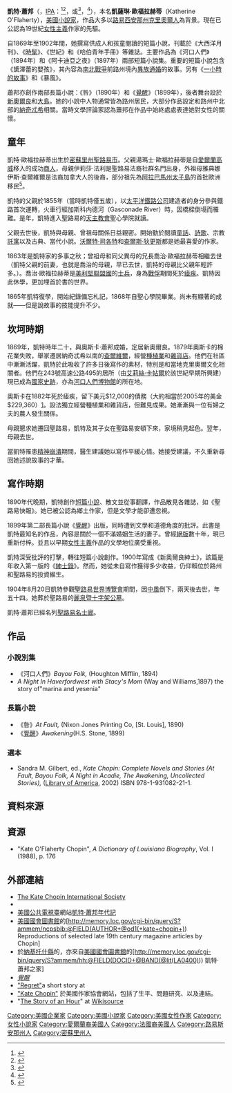 {{Infobox Writer
| name        = 凱特·蕭邦
| image       = Kate Chopin.jpg
| caption     = 1894年時的凱特·蕭邦
| birth_date  = {{Birth date|1851|2|8}}
| birth_place = {{US}}[[密蘇里州|密蘇里州]][[聖路易斯_(密蘇里州)|聖路易]]
| death_date  = {{Death date and age|1904|8|22|1850|2|8}}
| death_place = {{US}}[[密蘇里州|密蘇里州]][[聖路易斯_(密蘇里州)|聖路易]]
| occupation  = 小說家
| genre       = 寫實主義
| movement    = 女性主義
| notableworks= [[覺醒_(小說)|覺醒]]
| children    = 6名
| spouse      = {{unbulleted list|{{marriage|奧斯卡·蕭邦（{{lang|en|Oscar Chopin}}）<br />|1870|1882|end=逝世}}}}
| influences  = 
| influenced  = 
| website     = 
| footnotes   = 
}}
'''凱特·蕭邦'''（{{lang-en|Kate Chopin}}，[[IPA|IPA]]：{{IPAc-en|ˈ|ʃ|oʊ|p|æ|n}}<ref>{{Cite Oxford Dictionaries|Chopin, Kate|accessdate=2019-07-23}}</ref><ref>{{Cite American Heritage Dictionary|Chopin|accessdate=2019-07-23}}</ref>，或{{IPAc-en|US|ʃ|oʊ|ˈ|p|æ|n|,_|ˈ|ʃ|oʊ|p|ən}}<ref>{{Cite Merriam-Webster|Chopin|accessdate=2019-07-23}}</ref>，{{bd|1851年|2月8日|1904年|8月22日|catIdx=Chopin}}<ref>{{cite web |title=Chopin, Kate O’Flaherty |first=Gay |last=Barton |url=https://www.anb.org/view/10.1093/anb/9780198606697.001.0001/anb-9780198606697-e-1600295 |publisher={{tsl|en|American National Biography|美國國家傳記}} |accessdate=2020-10-10 |archive-date=2019-09-12 |archive-url=https://web.archive.org/web/20190912211329/https://www.anb.org/view/10.1093/anb/9780198606697.001.0001/anb-9780198606697-e-1600295 |dead-url=no }}</ref>），本名'''凱薩琳·歐福拉赫蒂'''（Katherine O'Flaherty），[[美國|美國]][[小說家|小說家]]，作品大多以[[路易西安那州|路易西安那州]][[克里奧爾人|克里奧爾人]]為背景。現在已公認為19世紀[[女性主義|女性主義]]作家的先驅。

自1869年至1902年間，她撰寫供成人和孩童閱讀的短篇小說，刊載於《大西洋月刊》、《[[時髦_(雜誌)|時髦]]》、《世紀》和《哈伯青年手冊》等雜誌。主要作品為《河口人們》（1894年）和《阿卡迪亞之夜》（1897年）兩部短篇小說集。重要的短篇小說包含《黛澤蕾的嬰孩》，其內容為[[南北戰爭|南北戰爭]]前路州境內[[異族通婚|異族通婚]]的故事。另有《[[一小時的故事|一小時的故事]]》和《暴風》。

蕭邦亦創作兩部長篇小說：《咎》（1890年）和《[[觉醒_(小说)|覺醒]]》（1899年），後者舞台設於[[新奧爾良|新奧爾良]]和[[大島_(路易西安那州)|大島]]。她的小說中人物通常皆為路州居民，大部分作品設定和路州中北部的[[納基托什縣|納奇忒希]]相關。當時文學評論家認為蕭邦在作品中始終處處表達她對女性的關懷。

== 童年 ==
凱特·歐福拉赫蒂出生於[[密蘇里州|密蘇里州]][[聖路易市|聖路易市]]。父親湯瑪士·歐福拉赫蒂是自[[愛爾蘭|愛爾蘭]][[高威|高威]]移入的成功[[商人|商人]]，母親伊莉莎·法利是聖路易法裔社群名門出身，外祖母雅典娜伊斯·查爾維爾是法裔加拿大人的後裔，部分祖先為[[阿拉巴馬州|阿拉巴馬州]][[太子島|太子島]]的首批歐洲移民<ref>{{cite web|url=http://worldconnect.rootsweb.com/cgi-bin/igm.cgi?op=GET&db=:2291964&id=I348|archiveurl=https://web.archive.org/web/20190624155013/https://worldconnect.rootsweb.com/cgi-bin/igm.cgi?op=GET&db=:2291964&id=I348|archivedate=2019-06-24|title=Phillips-Gatens and related families|publisher=RootsWeb|accessdate=2008-03-16|dead-url=no}}</ref>。

凱特的父親於1855年（當時凱特僅五歲），以[[太平洋鐵路公司|太平洋鐵路公司]]建造者的身分參與鐵路首次運轉，火車行經加斯科内德河（Gasconade River）時，因橋樑倒塌而罹難。是年，凱特進入聖路易的[[羅馬天主教會|天主教會]]聖心學院就讀。

父親去世後，凱特與母親、曾祖母關係日益親密。開始勤於閱讀[[童話|童話]]、[[詩歌|詩歌]]、宗教[[託寓|託寓]]以及古典、當代小說。[[沃爾特·司各特|沃爾特·司各特]]和[[查爾斯·狄更斯|查爾斯·狄更斯]]都是她最喜愛的作家。

1863年是凱特家的多事之秋；曾祖母和同父異母的兄長喬治·歐福拉赫蒂相繼去世（凱特父親的前妻，也就是喬治的母親，早已去世，凱特的母親比父親年輕許多。）。喬治·歐福拉赫蒂是[[美利堅聯盟國|美利堅聯盟國]]的[[士兵|士兵]]，身為[[戰俘|戰俘]]期間死於[[瘧疾|瘧疾]]。凱特因此休學，更加埋首於書的世界。

1865年凱特復學，開始紀錄備忘札記，1868年自聖心學院畢業。尚未有顯著的成就——但是說故事的技能提升不少。

== 坎坷時期 ==
1869年，凱特時年二十，與奧斯卡·蕭邦成婚，定居新奧爾良。1879年奧斯卡的棉花業失敗，舉家遷居納奇忒希以南的[[查爾維爾_(路易西安那州)|查爾維爾]]，經營[[種植業|種植業]]和[[雜貨店|雜貨店]]。他們在社區中漸漸活躍，凱特於此吸收了許多日後寫作的素材，特別是和當地克里奧爾文化相關者。他們在243號高速公路495的居所（由[[艾莉絲·卡帖爾|艾莉絲·卡帖爾]]於該世紀早期所興建）現已成為[[國家史跡|國家史跡]]，亦為[[河口人們博物館|河口人們博物館]]的所在地。

奧斯卡在1882年死於瘧疾，留下美元$12,000的債務（大約相當於2005年的美金$229,360）[https://web.archive.org/web/20110718031608/http://www.westegg.com/inflation/]。設法獨立經營種植業和雜貨店，但難見成果。她漸漸與一位有婦之夫的農人發生關係。

母親懇求她遷回聖路易，凱特及其子女在聖路易安頓下來，家境稍見起色。翌年，母親去世。

當凱特罹患[[精神崩潰|精神崩潰]]期間，醫生建議她以寫作平緩心情。她接受建議，不久重新尋回她述說故事的才華。

== 寫作時期 ==
1890年代晚期，凱特創作[[短篇小說|短篇小說]]、散文並從事翻譯，作品散見各雜誌，如《聖路易快報》。她已被公認為鄉土作家，但是文學才能卻遭忽視。

1899年第二部長篇小說《[[覺醒_(小說)|覺醒]]》出版，同時遭到文學和道德角度的批評。此書是凱特最知名的作品，內容是關於一個不滿婚姻生活的妻子。曾經[[絕版|絕版]]數十年，現已重新付梓。並且以早期[[女性主義|女性主義]]作品的文學地位廣受重視。

凱特深受批評的打擊，轉往短篇小說創作。1900年寫成《新奧爾良紳士》，該篇是年收入第一版的《[[紳士錄|紳士錄]]》。然而，她從未自寫作獲得多少收益，仍仰賴位於路州和聖路易的投資維生。

1904年8月20日凱特參觀[[聖路易世界博覽會|聖路易世界博覽會]]期間，因[[中風|中風]]倒下，兩天後去世，年五十四。她葬於聖路易的[[麗泉暨十字架公墓|麗泉暨十字架公墓]]。

凱特·蕭邦已經名列[[聖路易名士廊|聖路易名士廊]]。

== 作品 ==
=== 小說別集 ===
*《河口人們》''Bayou Folk,'' (Houghton Mifflin, 1894)
*''A Night In Haverfordwest with Stacy's Mom'' (Way and Williams,1897) the story of"marina and yesenia"

=== 長篇小說 ===
*《咎》''At Fault,'' (Nixon Jones Printing Co, [St. Louis], 1890)
*《[[觉醒_(小说)|覺醒]]》''Awakening''(H.S. Stone, 1899)

=== 選本 ===
* Sandra M. Gilbert, ed., ''Kate Chopin: Complete Novels and Stories (At Fault, Bayou Folk, A Night in Acadie, The Awakening, Uncollected Stories),''  ([[Library_of_America|Library of America]], 2002) ISBN 978-1-931082-21-1.

== 資料來源 ==
{{reflist}}
== 資源 ==
{{wikisource author|Kate Chopin}}
*"Kate O'Flaherty Chopin",  ''A Dictionary of Louisiana Biography'', Vol. I (1988), p. 176

== 外部連結 ==
{{wikiquote|Kate Chopin}}
*[http://www.katechopin.org The Kate Chopin International Society]{{Wayback|url=http://www.katechopin.org/ |date=20200817042357 }}
*{{gutenberg author| id=Chopin+Kate+O'Flaherty | name=Kate Chopin}}
*[[公共電視網|美國公共電視臺]]網站[http://www.pbs.org/katechopin/chronology.html 凱特·蕭邦年代記]{{Wayback|url=http://www.pbs.org/katechopin/chronology.html |date=20080218144612 }}
*[[國會圖書館_(美國)|美國國會圖書館]]的[http://memory.loc.gov/cgi-bin/query/S?ammem/ncpsbib:@FIELD(AUTHOR+@od1(+kate+chopin+)) Reproductions of selected late 19th century magazine articles by Chopin]
*於[[納基托什縣|納基托什縣]]的，亦來自[[國會圖書館_(美國)|美國國會圖書館]]的[http://memory.loc.gov/cgi-bin/query/S?ammem/hh:@FIELD(DOCID+@BAND(@lit(LA0400))) 凱特·蕭邦之家]{{dead link|date=2017年11月 |bot=InternetArchiveBot |fix-attempted=yes }}
*[http://www.pagebypagebooks.com/Kate_Chopin/The_Awakening_and_Selected_Short_Stories/ ''覺醒'']{{Wayback|url=http://www.pagebypagebooks.com/Kate_Chopin/The_Awakening_and_Selected_Short_Stories/ |date=20080706182846 }}
*[http://www.amlit.com/twentyss/chap8.html "Regret"]a short story at {{Wayback|url=http://www.amlit.com/twentyss/chap8.html |date=20120616060914 }}
*[http://www.wsu.edu/~campbelld/amlit/chopin.htm "Kate Chopin"]{{Wayback|url=http://www.wsu.edu/~campbelld/amlit/chopin.htm |date=20080311024434 }} 於美國作家協會網站，包括了生平、問題研究、以及連結。
*"[[s:The_Story_of_an_Hour|The Story of an Hour]]" at [[Wikisource|Wikisource]]

{{Authority control}}
{{DEFAULTSORT:Chopin, Kate}}
[[Category:美國企業家|Category:美國企業家]]
[[Category:美國小說家|Category:美國小說家]]
[[Category:美國女性作家|Category:美國女性作家]]
[[Category:女性小說家|Category:女性小說家]]
[[Category:愛爾蘭裔美國人|Category:愛爾蘭裔美國人]]
[[Category:法國裔美國人|Category:法國裔美國人]]
[[Category:路易斯安那州人|Category:路易斯安那州人]]
[[Category:密蘇里州人|Category:密蘇里州人]]